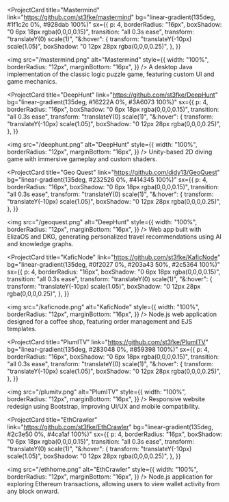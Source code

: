 <ProjectCard
  title="Mastermind"
  link="https://github.com/st3fke/mastermind"
  bg="linear-gradient(135deg, #1f1c2c 0%, #928dab 100%)"
sx={{
    p: 4,
    borderRadius: "16px",
    boxShadow: "0 6px 18px rgba(0,0,0,0.15)",
    transition: "all 0.3s ease",
    transform: "translateY(0) scale(1)",
    "&:hover": {
      transform: "translateY(-10px) scale(1.05)",
      boxShadow: "0 12px 28px rgba(0,0,0,0.25)",
    },
  }}
>
  <img
    src="/mastermind.png"
    alt="Mastermind"
    style={{
      width: "100%",
      borderRadius: "12px",
      marginBottom: "16px",
    }}
  />
A desktop Java implementation of the classic logic puzzle game, featuring custom UI and game mechanics.
</ProjectCard>

<ProjectCard
  title="DeepHunt"
  link="https://github.com/st3fke/DeepHunt"
  bg="linear-gradient(135deg, #16222A 0%, #3A6073 100%)"
sx={{
    p: 4,
    borderRadius: "16px",
    boxShadow: "0 6px 18px rgba(0,0,0,0.15)",
    transition: "all 0.3s ease",
    transform: "translateY(0) scale(1)",
    "&:hover": {
      transform: "translateY(-10px) scale(1.05)",
      boxShadow: "0 12px 28px rgba(0,0,0,0.25)",
    },
  }}
>
  <img
    src="/deephunt.png"
    alt="DeepHunt"
    style={{
      width: "100%",
      borderRadius: "12px",
      marginBottom: "16px",
    }}
  />
Unity-based 2D diving game with immersive gameplay and custom shaders.
</ProjectCard>

<ProjectCard
  title="Geo Quest"
  link="https://github.com/didy13/GeoQuest"
  bg="linear-gradient(135deg, #232526 0%, #414345 100%)"
sx={{
    p: 4,
    borderRadius: "16px",
    boxShadow: "0 6px 18px rgba(0,0,0,0.15)",
    transition: "all 0.3s ease",
    transform: "translateY(0) scale(1)",
    "&:hover": {
      transform: "translateY(-10px) scale(1.05)",
      boxShadow: "0 12px 28px rgba(0,0,0,0.25)",
    },
  }}
>
  <img
    src="/geoquest.png"
    alt="DeepHunt"
    style={{
      width: "100%",
      borderRadius: "12px",
      marginBottom: "16px",
    }}
  />
Web app built with ElizaOS and DKG, generating personalized travel recommendations using AI and knowledge graphs.
</ProjectCard>

<ProjectCard
  title="KaficNode"
  link="https://github.com/st3fke/KaficNode"
  bg="linear-gradient(135deg, #0f2027 0%, #203a43 50%, #2c5364 100%)"
sx={{
    p: 4,
    borderRadius: "16px",
    boxShadow: "0 6px 18px rgba(0,0,0,0.15)",
    transition: "all 0.3s ease",
    transform: "translateY(0) scale(1)",
    "&:hover": {
      transform: "translateY(-10px) scale(1.05)",
      boxShadow: "0 12px 28px rgba(0,0,0,0.25)",
    },
  }}
>
  <img
    src="/kaficnode.png"
    alt="KaficNode"
    style={{
      width: "100%",
      borderRadius: "12px",
      marginBottom: "16px",
    }}
  />
Node.js web application designed for a coffee shop, featuring order management and EJS templates.
</ProjectCard>

<ProjectCard
  title="PlumITV"
  link="https://github.com/st3fke/PlumITV"
  bg="linear-gradient(135deg, #283048 0%, #859398 100%)"
sx={{
    p: 4,
    borderRadius: "16px",
    boxShadow: "0 6px 18px rgba(0,0,0,0.15)",
    transition: "all 0.3s ease",
    transform: "translateY(0) scale(1)",
    "&:hover": {
      transform: "translateY(-10px) scale(1.05)",
      boxShadow: "0 12px 28px rgba(0,0,0,0.25)",
    },
  }}
>
  <img
    src="/plumitv.png"
    alt="PlumITV"
    style={{
      width: "100%",
      borderRadius: "12px",
      marginBottom: "16px",
    }}
  />
Responsive website redesign using Bootstrap, improving UI/UX and mobile compatibility.
</ProjectCard>

<ProjectCard
  title="EthCrawler"
  link="https://github.com/st3fke/EthCrawler"
  bg="linear-gradient(135deg, #2c3e50 0%, #4ca1af 100%)"
sx={{
    p: 4,
    borderRadius: "16px",
    boxShadow: "0 6px 18px rgba(0,0,0,0.15)",
    transition: "all 0.3s ease",
    transform: "translateY(0) scale(1)",
    "&:hover": {
      transform: "translateY(-10px) scale(1.05)",
      boxShadow: "0 12px 28px rgba(0,0,0,0.25)",
    },
  }}
>
  <img
    src="/ethhome.png"
    alt="EthCrawler"
    style={{
      width: "100%",
      borderRadius: "12px",
      marginBottom: "16px",
    }}
  />
Node.js application for exploring Ethereum transactions, allowing users to view wallet activity from any block onward.
</ProjectCard>
